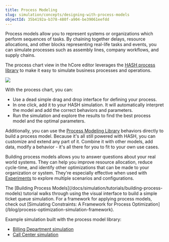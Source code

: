 ```yaml
---
title: Process Modeling
slug: simulation/concepts/designing-with-process-models
objectId: 35b4192a-b378-480f-a904-be39061eefdd
---
```


Process models allow you to represent systems or organizations which perform sequences of tasks. By chaining together delays, resource allocations, and other blocks representing real-life tasks and events, you can simulate processes such as assembly lines, company workflows, and supply chains.

The process chart view in the hCore editor leverages the [HASH process library](/@hash/process) to make it easy to simulate business processes and operations.

![](https://cdn-us1.hash.ai/site/docs/image%20%2850%29.png)

With the process chart, you can:

- Use a dead simple drag and drop interface for defining your process.
- In one click, add it to your HASH simulation. It will automatically interpret the model and add the correct behaviors and parameters.
- Run the simulation and explore the results to find the best process model and the optimal parameters.

Additionally, you can use the [Process Modeling Library](/@hash/process) behaviors directly to build a process model. Because it's all still powered with HASH, you can customize and extend any part of it. Combine it with other models, add data, modify a behavior - it's all there for you to fit to your own use cases.

Building process models allows you to answer questions about your real world systems. They can help you improve resource allocation, reduce cycle-time, and identify other optimizations that can be made to your organization or system. They're especially effective when used with [Experiments](/docs/simulation/creating-simulations/experiments/) to explore multiple scenarios and configurations.

<Hint style="info">
  The [Building Process
  Models](/docs/simulation/tutorials/building-process-models) tutorial walks
  through using the visual interface to build a simple ticket queue simulation.
</Hint>

<Hint style="success">
  For a framework for applying process models, check out [Simulating
  Constraints: A Framework for Process
  Optimization](/blog/process-optimization-simulation-framework).
</Hint>

Example simulation built with the process model library:

- [Billing Department simulation](https://core.hash.ai/@hash/billing-department-process/stable)
- [Call Center simulation](https://core.hash.ai/@hash/interconnected-call-center-single-agent/stable)
